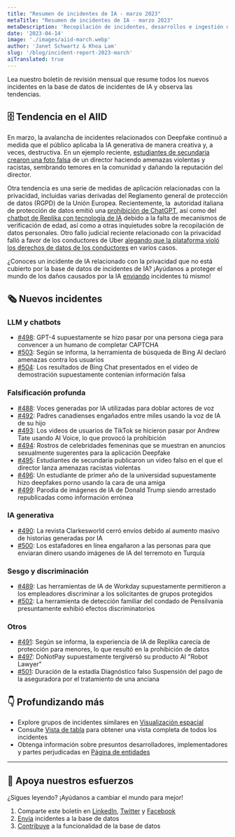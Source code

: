 ```yaml
---
title: "Resumen de incidentes de IA - marzo 2023"
metaTitle: "Resumen de incidentes de IA - marzo 2023"
metaDescription: 'Recopilación de incidentes, desarrollos e ingestión de IA en marzo de 2023, que proporciona un resumen digerible de los últimos incidentes e informes de AIID.'
date: '2023-04-14'
image: './images/aiid-march.webp'
author: 'Janet Schwartz & Khoa Lam'
slug: '/blog/incident-report-2023-march'
aiTranslated: true
---
```


Lea nuestro boletín de revisión mensual que resume todos los nuevos incidentes en la base de datos de incidentes de IA y observa las tendencias.

## 🗄 Tendencia en el AIID

En marzo, la avalancha de incidentes relacionados con Deepfake continuó a medida que el público aplicaba la IA generativa de manera creativa y, a veces, destructiva. En un ejemplo reciente, [estudiantes de secundaria crearon una foto falsa](/cite/495) de un director haciendo amenazas violentas y racistas, sembrando temores en la comunidad y dañando la reputación del director.

Otra tendencia es una serie de medidas de aplicación relacionadas con la privacidad, incluidas varias derivadas del Reglamento general de protección de datos (RGPD) de la Unión Europea. Recientemente, la  autoridad italiana de protección de datos emitió una [prohibición de ChatGPT](/cite/513/), así como del [chatbot de Replika con tecnología de IA](/cite/491) debido a la falta de mecanismos de verificación de edad, así como a otras inquietudes sobre la recopilación de datos personales. Otro fallo judicial reciente relacionado con la privacidad falló a favor de los conductores de Uber [alegando que la plataforma violó los derechos de datos de los conductores](/cite/354/%23r2903) en varios casos.

¿Conoces un incidente de IA relacionado con la privacidad que no está cubierto por la base de datos de incidentes de IA? ¡Ayúdanos a proteger el mundo de los daños causados por la IA [enviando](/apps/submit) incidentes tú mismo!

## 🗞️ Nuevos incidentes

### LLM y chatbots

- [#498](/cite/498): GPT-4 supuestamente se hizo pasar por una persona ciega para convencer a un humano de completar CAPTCHA
- [#503](/cite/503): Según se informa, la herramienta de búsqueda de Bing AI declaró amenazas contra los usuarios
- [#504](/cite/504): Los resultados de Bing Chat presentados en el video de demostración supuestamente contenían información falsa

### Falsificación profunda

- [#488](/cite/488): Voces generadas por IA utilizadas para doblar actores de voz
- [#492](/cite/492): Padres canadienses engañados entre miles usando la voz de IA de su hijo
- [#493](/cite/493): Los videos de usuarios de TikTok se hicieron pasar por Andrew Tate usando AI Voice, lo que provocó la prohibición
- [#494](/cite/494): Rostros de celebridades femeninas que se muestran en anuncios sexualmente sugerentes para la aplicación Deepfake
- [#495](/cite/495): Estudiantes de secundaria publicaron un video falso en el que el director lanza amenazas racistas violentas
- [#496](/cite/496): Un estudiante de primer año de la universidad supuestamente hizo deepfakes porno usando la cara de una amiga
- [#499](/cite/499): Parodia de imágenes de IA de Donald Trump siendo arrestado republicadas como información errónea

### IA generativa

- [#490](/cite/490): La revista Clarkesworld cerró envíos debido al aumento masivo de historias generadas por IA
- [#500](/cite/500): Los estafadores en línea engañaron a las personas para que enviaran dinero usando imágenes de IA del terremoto en Turquía

### Sesgo y discriminación

- [#489](/cite/489): Las herramientas de IA de Workday supuestamente permitieron a los empleadores discriminar a los solicitantes de grupos protegidos
- [#502](/cite/502): La herramienta de detección familiar del condado de Pensilvania presuntamente exhibió efectos discriminatorios

### Otros

- [#491](/cite/491): Según se informa, la experiencia de IA de Replika carecía de protección para menores, lo que resultó en la prohibición de datos
- [#497](/cite/497): DoNotPay supuestamente tergiversó su producto AI "Robot Lawyer"
- [#501](/cite/501): Duración de la estadía Diagnóstico falso Suspensión del pago de la aseguradora por el tratamiento de una anciana

## 👇 Profundizando más

- Explore grupos de incidentes similares en [Visualización espacial](/summaries/spatial)
- Consulte [Vista de tabla](/apps/incidents) para obtener una vista completa de todos los incidentes
- Obtenga información sobre presuntos desarrolladores, implementadores y partes perjudicadas en [Página de entidades](/entidades)

* * *

## 🦾 Apoya nuestros esfuerzos

¿Sigues leyendo? ¡Ayúdanos a cambiar el mundo para mejor!

1. Comparte este boletín en [LinkedIn](https://www.linkedin.com/company/responsible-ai-collaborative), [Twitter](https://twitter.com/IncidentsDB) y [Facebook](https://www.facebook.com/IncidentsDB)
2. [Envía](/apps/submit) incidentes a la base de datos
3. [Contribuye](https://github.com/responsible-ai-collaborative/aiid) a la funcionalidad de la base de datos
